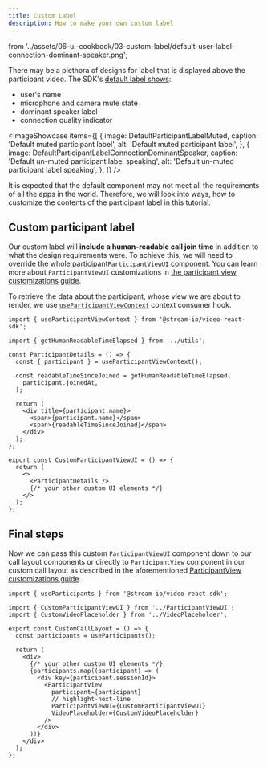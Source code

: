 ```yaml
---
title: Custom Label
description: How to make your own custom label
---
```



  from '../assets/06-ui-cookbook/03-custom-label/default-user-label-connection-dominant-speaker.png';

There may be a plethora of designs for label that is displayed above the participant video. The SDK's [default label shows](../../ui-components/core/participant-view):

- user's name
- microphone and camera mute state
- dominant speaker label
- connection quality indicator

<ImageShowcase
  items={[
    {
      image: DefaultParticipantLabelMuted,
      caption: 'Default muted participant label',
      alt: 'Default muted participant label',
    },
    {
      image: DefaultParticipantLabelConnectionDominantSpeaker,
      caption: 'Default un-muted participant label speaking',
      alt: 'Default un-muted participant label speaking',
    },
  ]}
/>

It is expected that the default component may not meet all the requirements of all the apps in the world. Therefore, we will look into ways, how to customize the contents of the participant label in this tutorial.

## Custom participant label

Our custom label will **include a human-readable call join time** in addition to what the design requirements were. To achieve this, we will need to override the whole participant`ParticipantViewUI` component. You can learn more about `ParticipantViewUI` customizations in [the participant view customizations guide](../participant-view-customizations).

To retrieve the data about the participant, whose view we are about to render, we use [`useParticipantViewContext`](https://github.com/GetStream/stream-video-js/blob/main/packages/react-sdk/src/core/components/ParticipantView/ParticipantView.tsx) context consumer hook.

```tsx
import { useParticipantViewContext } from '@stream-io/video-react-sdk';

import { getHumanReadableTimeElapsed } from '../utils';

const ParticipantDetails = () => {
  const { participant } = useParticipantViewContext();

  const readableTimeSinceJoined = getHumanReadableTimeElapsed(
    participant.joinedAt,
  );

  return (
    <div title={participant.name}>
      <span>{participant.name}</span>
      <span>{readableTimeSinceJoined}</span>
    </div>
  );
};

export const CustomParticipantViewUI = () => {
  return (
    <>
      <ParticipantDetails />
      {/* your other custom UI elements */}
    </>
  );
};
```

## Final steps

Now we can pass this custom `ParticipantViewUI` component down to our call layout components or directly to `ParticipantView` component in our custom call layout as described in the aforementioned [ParticipantView customizations guide](../participant-view-customizations).

```tsx
import { useParticipants } from '@stream-io/video-react-sdk';

import { CustomParticipantViewUI } from '../ParticipantViewUI';
import { CustomVideoPlaceholder } from '../VideoPlaceholder';

export const CustomCallLayout = () => {
  const participants = useParticipants();

  return (
    <div>
      {/* your other custom UI elements */}
      {participants.map((participant) => (
        <div key={participant.sessionId}>
          <ParticipantView
            participant={participant}
            // highlight-next-line
            ParticipantViewUI={CustomParticipantViewUI}
            VideoPlaceholder={CustomVideoPlaceholder}
          />
        </div>
      ))}
    </div>
  );
};
```
